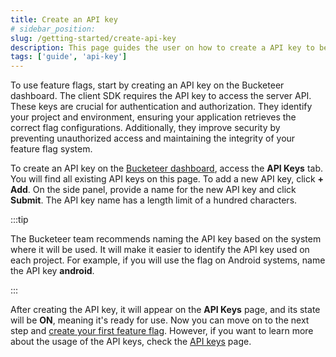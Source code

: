 ```yaml
---
title: Create an API key
# sidebar_position:
slug: /getting-started/create-api-key
description: This page guides the user on how to create a API key to be used with a feature flag.
tags: ['guide', 'api-key']
---
```



To use feature flags, start by creating an API key on the Bucketeer dashboard. The client SDK requires the API key to access the server API. These keys are crucial for authentication and authorization. They identify your project and environment, ensuring your application retrieves the correct flag configurations. Additionally, they improve security by preventing unauthorized access and maintaining the integrity of your feature flag system.

To create an API key on the [Bucketeer dashboard](https://dev.bucketeer.jp/), access the **API Keys** tab. You will find all existing API keys on this page. To add a new API key, click **+ Add**. On the side panel, provide a name for the new API key and click **Submit**. The API key name has a length limit of a hundred characters.

:::tip

The Bucketeer team recommends naming the API key based on the system where it will be used. It will make it easier to identify the API key used on each project. For example, if you will use the flag on Android systems, name the API key **android**.

:::

<CenteredImg
  imgURL="img/getting-started/quickstart/create-api-key.png"
  alt="Account dashboard tab"
  wSize="100%"
/>

After creating the API key, it will appear on the **API Keys** page, and its state will be **ON**, meaning it's ready for use. Now you can move on to the next step and [create your first feature flag](./create-your-first-feature-flag). However, if you want to learn more about the usage of the API keys, check the [API keys](../using-feature-flags/api-keys) page.

